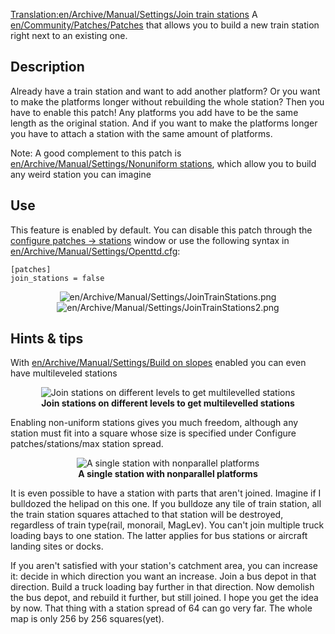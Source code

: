 [[Translation:en/Archive/Manual/Settings/Join train stations]]
A [[en/Community/Patches/Patches]] that allows you to build a new train station right next to an existing one.


== Description ==
Already have a train station and want to add another platform? Or you want to make the platforms longer without rebuilding the whole station? Then you have to enable this patch! Any platforms you add have to be the same length as the original station. And if you want to make the platforms longer you have to attach a station with the same amount of platforms.

Note: A good complement to this patch is [[en/Archive/Manual/Settings/Nonuniform stations]], which allow you to build any weird station you can imagine

== Use ==
This feature is enabled by default. You can disable this patch through the [[en/Archive/Manual/Settings/Configuring patches/Stations|configure patches -> stations]] window or use the following syntax in [[en/Archive/Manual/Settings/Openttd.cfg]]:
<pre>[patches]
join_stations = false</pre>

<center>[[File:en/Archive/Manual/Settings/JoinTrainStations.png]] [[File:en/Archive/Manual/Settings/JoinTrainStations2.png]]</center>

== Hints & tips ==
With [[en/Archive/Manual/Settings/Build on slopes]] enabled you can even have multileveled stations

<center>[[File:en/Archive/Manual/Settings/JoinTrainStations3.png|center|frame|'''Join stations on different levels to get multilevelled stations''']]</center>

Enabling non-uniform stations gives you much freedom, although any station must fit into a square whose size is specified under Configure patches/stations/max station spread.

<center>[[File:en/Archive/Manual/Settings/Nonuniformstation129.png|center|frame|'''A single station with nonparallel platforms''']]</center>

It is even possible to have a station with parts that aren't joined. Imagine if I bulldozed the helipad on this one. If you bulldoze any tile of train station, all the train station squares attached to that station will be destroyed, regardless of train type(rail, monorail, MagLev). You can't join multiple truck loading bays to one station. The latter applies for bus stations or aircraft landing sites or docks.

If you aren't satisfied with your station's catchment area, you can increase it: decide in which direction you want an increase. Join a bus depot in that direction. Build a truck loading bay further in that direction. Now demolish the bus depot, and rebuild it further, but still joined. I hope you get the idea by now. That thing with a station spread of 64 can go very far. The whole map is only 256 by 256 squares(yet).